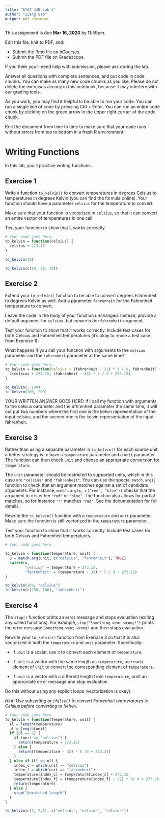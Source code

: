 ```yaml
---
title: "STAT 33B Lab 5"
author: "Ziang Gao"
output: pdf_document
---
```


This assignment is due __Mar 16, 2020__ by 11:59pm.

Edit this file, knit to PDF, and:

* Submit the Rmd file on bCourses.
* Submit the PDF file on Gradescope.

If you think you'll need help with submission, please ask during the lab.

Answer all questions with complete sentences, and put code in code chunks. You
can make as many new code chunks as you like. Please do not delete the
exercises already in this notebook, because it may interfere with our grading
tools.

As you work, you may find it helpful to be able to run your code. You can run a
single line of code by pressing Ctrl + Enter. You can run an entire code chunk
by clicking on the green arrow in the upper right corner of the code chunk. 

Knit the document from time to time to make sure that your code runs without
errors from top to bottom in a fresh R environment. 


Writing Functions
=================
In this lab, you'll practice writing functions.


Exercise 1
----------

Write a function `to_kelvin()` to convert temperatures in degrees Celsius to
temperatures in degrees Kelvin (you can find the formula online). Your function
should have a parameter `celsius` for the temperature to convert.

Make sure that your function is vectorized in `celsius`, so that it can convert
an entire vector of temperatures in one call.

Test your function to show that it works correctly.

```r
# Your code goes here.
to_kelvin = function(celsius) {
  celsius + 273.15
}

to_kelvin(10)

to_kelvin(c(10, 20, 30))
```


Exercise 2
----------

Extend your `to_kelvin()` function to be able to convert degrees Fahrenheit to
degrees Kelvin as well. Add a parameter `fahrenheit` for the Fahrenheit
temperature to convert.

Leave the code in the body of your function unchanged. Instead, provide a
default argument for `celsius` that converts the `fahrenheit` argument.

Test your function to show that it works correctly. Include test cases for both
Celsius and Fahrenheit temperatures (it's okay to reuse a test case from
Exercise 1).

What happens if you call your function with arguments to the `celsius`
parameter and the `fahrenheit` parameter at the same time?

```r
# Your code goes here.
to_kelvin = function(celsius = (fahrenheit - 32) * 5 / 9, fahrenheit) {
  c(celsius + 273.15, (fahrenheit - 32) * 5 / 9 + 273.15)
}

to_kelvin(, 100)
to_kelvin(100, 200)
```

YOUR WRITTEN ANSWER GOES HERE:
If I call my function with arguments to the celsius oarameter and the afhrenheit parameter the same time, it will out put two numbers where the first one is the kelvin representation of the input celsius, and the second one is the kelvin representation of the input fahrenheit. 

Exercise 3
----------

Rather than using a separate parameter in `to_kelvin()` for each source unit, a
better strategy is to have a `temperature` parameter and a `unit` parameter.
The function can then check `unit` and choose an appropriate conversion for
`temperature`.

The `unit` parameter should be restricted to supported units, which in this
case are `"celsius"` and `"fahrenheit"`. You can use the special `match.arg()`
function to check that an argument matches against a set of candidate
arguments. For instance, `match.arg(x, c("red", "blue"))` checks that the
argument to `x` is either `"red"` or `"blue"`. The function also allows for
partial matches, so for instance `"r"` matches `"red"`. See the documentation
for full details.

Rewrite the `to_kelvin()` function with a `temperature` and `unit` parameter.
Make sure the function is still vectorized in the `temperature` parameter.

Test your function to show that it works correctly. Include test cases for both
Celsius and Fahrenheit temperatures.

```r
# Your code goes here.

to_kelvin = function(temperature, unit) {
  u = match.arg(unit, c("celsius", "fahrenheit"), TRUE)
  switch(u,
         "celsius" = temperature + 273.15,
         "fahrenheit" = (temperature - 32) * 5 / 9 + 273.15)
}

to_kelvin(100, "celsius")
to_kelvin(c(200, 100), "fahrenheit")
```


Exercise 4
----------

The `stop()` function prints an error message and stops evaluation (exiting any
called functions). For example, `stop("Something went wrong!")` prints the
error message `Something went wrong!` and then stops evaluation.

Rewrite your `to_kelvin()` function from Exercise 3 so that it is also
vectorized in both the `temperature` and `unit` parameter. Specifically:

* If `unit` is a scalar, use it to convert each element of `temperature`.

* If `unit` is a vector with the same length as `temperature`, use each element
  of `unit` to convert the corresponding element of `temperature`.

* If `unit` is a vector with a different length from `temperature`, print an
  appropriate error message and stop evaluation.

Do this without using any explicit loops (vectorization is okay).

_Hint: Use subsetting or `ifelse()` to convert Fahrenheit temperatures to
Celsius before converting to Kelvin._


```r
# Your code goes here.
to_kelvin = function(temperature, unit) {
  tl = length(temperature)
  ul = length(unit)
  if (ul == 1) {
    if (unit == "celsius") {
      return(temperature + 273.15)
    } else {
      return((temperature - 32) * 5 /9 + 273.15)
    }
  } else if (tl == ul) {
    index_c = which(unit == "celsius")
    index_f = which(unit == "fahrenheit")
    temperature[index_c] = temperature[index_c] + 273.15
    temperature[index_f] = (temperature[index_f] - 32) * 5/ 9 + 273.15
    return(temperature)
  } else {
    stop("Unmatched length")
  }
}

to_kelvin(c(1, 2,3), c("celsius", "celsius", "celsius"))
```
